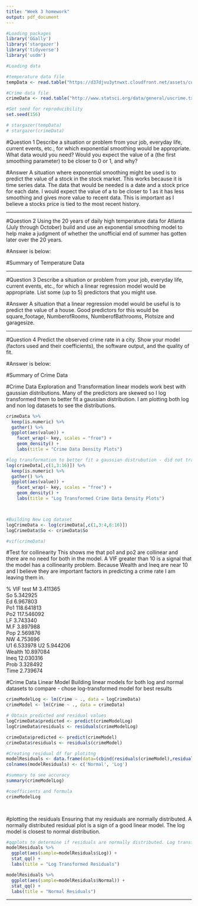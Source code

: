 ```yaml
---
title: "Week 3 homework"
output: pdf_document
---
```

```r
#Loading packages
library('GGally')
library('stargazer')
library('tidyverse')
library('usdm')
```

```r

#Loading data 

#temperature data file
tempData <- read.table("https://d37djvu3ytnwxt.cloudfront.net/assets/courseware/v1/592f3be3e90d2bdfe6a69f62374a1250/asset-v1:GTx+ISYE6501x+2T2017+type@asset+block/temps.txt", header = TRUE)

#Crime data file 
crimeData <- read.table("http://www.statsci.org/data/general/uscrime.txt", header = TRUE)

#Set seed for reproducibility
set.seed(156)

# stargazer(tempData)
# stargazer(crimeData)

```

#Question 1
Describe a situation or problem from your job, everyday life, current events, etc., for which exponential
smoothing would be appropriate. What data would you need? Would you expect the value of a (the
first smoothing parameter) to be closer to 0 or 1, and why?

#Answer 
A situation where exponential smoothing might be used is to predict the value of a stock in the stock market. This works because it is time series data. The data that would be needed is a date and a stock price for each date. I would expect the value of a to be closer to 1 as it has less smoothing and gives more value to recent data. This is important as I believe a stocks price is tied to the most recent history. 


------

#Question 2 
Using the 20 years of daily high temperature data for Atlanta (July through October) build and use an exponential smoothing model to help make a judgment of whether the
unofficial end of summer has gotten later over the 20 years. 

#Answer is below:


#Summary of Temperature Data 

\begin{table}[!htbp] \centering 
  \caption{Summary of Temperature Data} 
  \label{} 
\begin{tabular}{@{\extracolsep{5pt}}lccccc} 
\\[-1.8ex]\hline 
\hline \\[-1.8ex] 
Statistic & \multicolumn{1}{c}{N} & \multicolumn{1}{c}{Mean} & \multicolumn{1}{c}{St. Dev.} & \multicolumn{1}{c}{Min} & \multicolumn{1}{c}{Max} \\ 
\hline \\[-1.8ex] 
M & 47 & 13.857 & 1.257 & 11.900 & 17.700 \\ 
So & 47 & 0.340 & 0.479 & 0 & 1 \\ 
Ed & 47 & 10.564 & 1.119 & 8.700 & 12.200 \\ 
Po1 & 47 & 8.500 & 2.972 & 4.500 & 16.600 \\ 
Po2 & 47 & 8.023 & 2.796 & 4.100 & 15.700 \\ 
LF & 47 & 0.561 & 0.040 & 0.480 & 0.641 \\ 
M.F & 47 & 98.302 & 2.947 & 93.400 & 107.100 \\ 
Pop & 47 & 36.617 & 38.071 & 3 & 168 \\ 
NW & 47 & 10.113 & 10.283 & 0.200 & 42.300 \\ 
U1 & 47 & 0.095 & 0.018 & 0.070 & 0.142 \\ 
U2 & 47 & 3.398 & 0.845 & 2.000 & 5.800 \\ 
Wealth & 47 & 5,253.830 & 964.909 & 2,880 & 6,890 \\ 
Ineq & 47 & 19.400 & 3.990 & 12.600 & 27.600 \\ 
Prob & 47 & 0.047 & 0.023 & 0.007 & 0.120 \\ 
Time & 47 & 26.598 & 7.087 & 12.200 & 44.000 \\ 
Crime & 47 & 905.085 & 386.763 & 342 & 1,993 \\ 
\hline \\[-1.8ex] 
\end{tabular} 
\end{table} 


















------

#Question 3 
Describe a situation or problem from your job, everyday life, current events, etc., for which a linear
regression model would be appropriate. List some (up to 5) predictors that you might use.

#Answer
A situation that a linear regression model would be useful is to predict the value of a house. Good predictors for this would be square_footage, NumberofRooms, NumberofBathrooms, Plotsize and garagesize. 

------

#Question 4
Predict the observed crime rate in a city. Show your model (factors used and their coefficients), the software output, and the quality of fit.

#Answer is below: 

#Summary of Crime Data 
\begin{table}[!htbp] \centering 
  \caption{Summary of Crime Data} 
  \label{} 
\begin{tabular}{@{\extracolsep{5pt}}lccccc} 
\\[-1.8ex]\hline 
\hline \\[-1.8ex] 
Statistic & \multicolumn{1}{c}{N} & \multicolumn{1}{c}{Mean} & \multicolumn{1}{c}{St. Dev.} & \multicolumn{1}{c}{Min} & \multicolumn{1}{c}{Max} \\ 
\hline \\[-1.8ex] 
X1996 & 123 & 83.715 & 8.548 & 60 & 99 \\ 
X1997 & 123 & 81.675 & 9.319 & 55 & 95 \\ 
X1998 & 123 & 84.260 & 6.409 & 63 & 95 \\ 
X1999 & 123 & 83.358 & 9.723 & 57 & 99 \\ 
X2000 & 123 & 84.033 & 9.519 & 55 & 101 \\ 
X2001 & 123 & 81.553 & 8.225 & 51 & 93 \\ 
X2002 & 123 & 83.585 & 9.426 & 57 & 97 \\ 
X2003 & 123 & 81.480 & 7.018 & 57 & 91 \\ 
X2004 & 123 & 81.764 & 6.663 & 62 & 95 \\ 
X2005 & 123 & 83.358 & 7.733 & 54 & 94 \\ 
X2006 & 123 & 83.049 & 9.794 & 53 & 98 \\ 
X2007 & 123 & 85.398 & 9.033 & 59 & 104 \\ 
X2008 & 123 & 82.512 & 8.733 & 50 & 95 \\ 
X2009 & 123 & 80.992 & 9.013 & 51 & 95 \\ 
X2010 & 123 & 87.211 & 7.445 & 67 & 97 \\ 
X2011 & 123 & 85.276 & 9.931 & 59 & 99 \\ 
X2012 & 123 & 84.650 & 9.252 & 56 & 105 \\ 
X2013 & 123 & 81.667 & 7.727 & 56 & 92 \\ 
X2014 & 123 & 83.943 & 6.591 & 63 & 95 \\ 
X2015 & 123 & 83.301 & 8.709 & 56 & 97 \\ 
\hline \\[-1.8ex] 
\end{tabular} 
\end{table} 






#Crime Data Exploration and Transformation
linear models work best with gaussian distributions. Many of the predictors are skewed so I log transformed them to better fit a gaussian distribution. 
I am plotting both log and non log datasets to see the distributions.

```r

crimeData %>%
  keep(is.numeric) %>% 
  gather() %>% 
  ggplot(aes(value)) +
    facet_wrap(~ key, scales = "free") +
    geom_density() +
    labs(title = "Crime Data Density Plots")

#log transformation to better fit a gaussian distrubution - did not transform column 'SO' as it is logical
log(crimeData[,c(1,3:16)]) %>%
  keep(is.numeric) %>% 
  gather() %>% 
  ggplot(aes(value)) +
    facet_wrap(~ key, scales = "free") +
    geom_density() +
    labs(title = "Log Transformed Crime Data Density Plots")



#Building New Log dataset 
logCrimeData <- log(crimeData[,c(1,3:4,6:16)])
logCrimeData$So <- crimeData$So

#vif(crimeData)

```

#Test for collinearity
This shows me that po1 and po2 are collinear and there are no need for both in the model. 
A VIF greater than 10 is a signal that the model has a collinearity problem. 
Because Wealth and Ineq are near 10 and I believe they are important factors in predicting a crime rate I am leaving them in. 

% VIF test
M	3.411365			
So	5.342925			
Ed	6.967803			
Po1	118.641813			
Po2	117.546092			
LF	3.743340			
M.F	3.897988			
Pop	2.569876			
NW	4.753696			
U1	6.533978
U2	5.944206			
Wealth	10.897084			
Ineq	12.030316			
Prob	3.328492			
Time	2.739674	


#Crime Data Linear Model
Building linear models for both log and normal datasets to compare - chose log-transformed model for best results
```r
crimeModelLog <- lm(Crime ~ ., data = logCrimeData)
crimeModel <- lm(Crime ~ ., data = crimeData)

# Obtain predicted and residual values
logCrimeData$predicted <- predict(crimeModelLog)
logCrimeData$residuals <- residuals(crimeModelLog)

crimeData$predicted <- predict(crimeModel)
crimeData$residuals <- residuals(crimeModel)

#Creating residual df for plotitng 
modelResiduals <- data.frame(data=(cbind(residuals(crimeModel),residuals(crimeModelLog))))
colnames(modelResiduals) <- c('Normal', 'Log')

#summary to see accuracy 
summary(crimeModelLog)

#coefficients and formula 
crimeModelLog

  
```

#plotting the residuals
Ensuring that my residuals are normally distributed. A normally distributed residual plot is a sign of a good linear model. 
The log model is closest to normal distribution. 
```r
#qqplots to determine if residuals are normally distributed. Log transformed model has a better looking distribution indicating to me that it is the better model. 
modelResiduals %>% 
  ggplot(aes(sample=modelResiduals$Log)) +
  stat_qq() +
  labs(title = "Log Transformed Residuals")

modelResiduals %>% 
  ggplot(aes(sample=modelResiduals$Normal)) +
  stat_qq() +
  labs(title = "Normal Residuals")
```

------